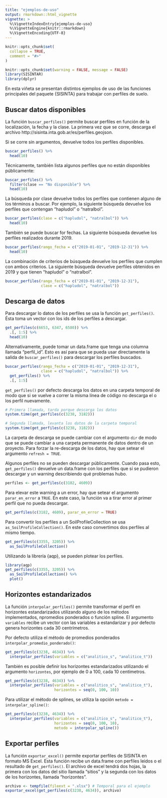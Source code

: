 ```yaml
---
title: "ejemplos-de-uso"
output: rmarkdown::html_vignette
vignette: >
  %\VignetteIndexEntry{ejemplos-de-uso}
  %\VignetteEngine{knitr::rmarkdown}
  %\VignetteEncoding{UTF-8}
---
```


```r
knitr::opts_chunk$set(
  collapse = TRUE,
  comment = "#>"
)
```

```r
knitr::opts_chunk$set(warning = FALSE, message = FALSE)
library(SISINTAR)
library(dplyr)
```

En esta viñeta se presentan distintos ejemplos de uso de las funciones principales del paquete {SISINTA} para trabajar con perfiles de suelo.

## Buscar datos disponibles

La función `buscar_perfiles()` permite buscar perfiles en función de la localización, la fecha y la clase. La primera vez que se corre, descarga el archivo http://sisinta.inta.gob.ar/es/perfiles.geojson. 

Si se corre sin argumentos, devuelve todos los perfiles disponibles. 


```r
buscar_perfiles() %>% 
  head(10)
```

Técnicamente, también lista algunos perfiles que no están disponibles públicamente:

```r
buscar_perfiles() %>%
  filter(clase == "No disponible") %>% 
  head(10)
```

La búsqueda por clase devuelve todos los perfiles que contienen alguno de los términos a buscar. Por ejemplo, la siguiente búsqueda devuelve los perfiles que contengan "hapludol" o "natralbol".

```r
buscar_perfiles(clase = c("hapludol", "natralbol")) %>% 
  head(10)
```


También se puede buscar for fechas. La siguiente búsqueda devuelve los perfiles realizados durante 2019.

```r
buscar_perfiles(rango_fecha = c("2019-01-01", "2019-12-31")) %>% 
  head(10)
```

La combinación de criterios de búsqueda devuelve los perfiles que cumplen con ambos criterios. La siguiente búsqueda devuelve perfiles obtenidos en 2019 y que tienen "hapludol" o "natralbol".

```r
buscar_perfiles(rango_fecha = c("2019-01-01", "2019-12-31"),
                clase = c("hapludol", "natralbol"))
```

## Descarga de datos

Para descargar lo datos de los perfiles se usa la función `get_perfiles()`. Ésta toma un vector con los ids de los perfiles a descargar.

```r
get_perfiles(c(6653, 6347, 6580)) %>% 
  .[, 1:5] %>% 
  head(10)
```

Alternativamente, puede tomar un data.frame que tenga una columna llamada "perfil_id". Esto es así para que se pueda usar directamente la salida de `buscar_perfiles()` para descargar los perfiles buscados.

```r
buscar_perfiles(rango_fecha = c("2019-01-01", "2019-12-31"),
                clase = c("hapludol", "natralbol")) %>%
  get_perfiles() %>% 
  .[, 1:5] 
```

`get_perfiles()` por defecto descarga los datos en una carpeta temporal de modo que si se vuelve a correr la misma línea de código no descarga el o los perfil nuevamente.


```r
# Primera llamada, tarda porque descarga los datos
system.time(get_perfiles(c(3238, 3182)))

# Segunda llamada, levanta los datos de la carpeta temporal
system.time(get_perfiles(c(3238, 3182)))
```

La carpeta de descarga se puede cambiar con el argumento `dir` de modo que se puede cambiar a una carpeta permanente de datos dentro de un proyecto. Para forzar la re-descarga de los datos, hay que setear el argumento `refresh = TRUE`.

Algunos perfiles no se pueden descargar públicamente. Cuando pasa esto, `get_perfiles()` devuelve un data.frame con los perfiles que sí se pudieron descargar y un warning describiendo qué problemas hubo.

```r
perfiles <- get_perfiles(c(3182, 4609))
```

Para elevar este warning a un error, hay que setear el argumento `parar_en_error` a `TRUE`. En este caso, la función va a tirar error al primer perfil que no pueda descargar.

```r
get_perfiles(c(3182, 4609), parar_en_error = TRUE)
```

Para convertir los perfiles a un SoilProfileCollection se usa `as_SoilProfileCollection()`. En este caso convertimos dos perfiles al mismo tiempo. 

```r
get_perfiles(c(3355, 3205)) %>%
  as_SoilProfileCollection()
```

Utilizando la librería {aqp}, se pueden plotear los perfiles.

```r
library(aqp)
get_perfiles(c(3355, 3205)) %>%
  as_SoilProfileCollection() %>%
  plot()
```

## Horizontes estandarizados

La función `interpolar_perfiles()` permite transformar el perfil en horizontes estandarizados utilizando alguno de los métodos implementados, npromedios ponderados o función spline. El argumento `variables` recibe un vector con las variables a estandarizar y por defecto genera horizontes cada 30 centrímetros. 

Por defecto utiliza el método de promedios ponderados `interpolar_promedio_ponderado()`:

```r
get_perfiles(c(3238, 4634)) %>% 
  interpolar_perfiles(variables = c("analitico_s", "analitico_t"))
```

También es posible definir los horizontes estandarizados utilizando el argumento `horizontes`, por ejemplo de 0 a 100, cada 10 centímetros.

```r
get_perfiles(c(3238, 4634)) %>% 
  interpolar_perfiles(variables = c("analitico_s", "analitico_t"),
                      horizontes = seq(0, 100, 10))
```

Para utilizar el método de splines, se utiliza la opción `metodo = interpolar_spline()`:

```r
get_perfiles(c(3238, 4634)) %>% 
  interpolar_perfiles(variables = c("analitico_s", "analitico_t"),
                      horizontes = seq(0, 100, 10),
                      metodo = interpolar_spline())
```

## Exportar perfiles

La función `exportar_excel()` permite exportar perfiles de SISINTA en formato MS Excel. Esta función recibe un data.frame con perfiles leidos o el resultado de `get_perfiles()`. El archivo de excel tendrá dos hojas, la primera con los datos del sitio llamada "sitios" y la segunda con los datos de los horizontes, llamada "horizontes". 

```r
archivo <- tempfile(fileext = ".xlsx") # Temporal para el ejemplo
exportar_excel(get_perfiles(c(3238, 4634)), archivo)
```

